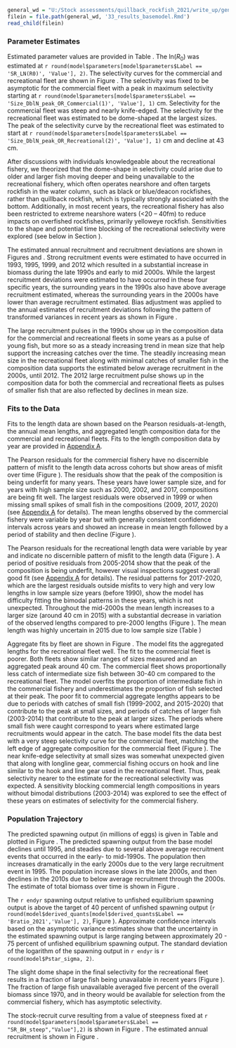 <!-- Base Model Results -->

```r
general_wd = "U:/Stock assessments/quillback_rockfish_2021/write_up/general_text"
filein = file.path(general_wd, '33_results_basemodel.Rmd')
read_child(filein)
```

### Parameter Estimates

Estimated parameter values are provided in Table \ref{tab:params}. The ln($R_0$) was estimated at `r round(model$parameters[model$parameters$Label == 'SR_LN(R0)', 'Value'], 2)`. The selectivity curves for the commercial and recreational fleet are shown in Figure \ref{fig:selex}. The selectivity was fixed to be asymptotic for the commercial fleet with a peak in maximum selectivity starting at `r round(model$parameters[model$parameters$Label == 'Size_DblN_peak_OR_Commercial(1)', 'Value'], 1)` cm. Selectivity for the commercial fleet was steep and nearly knife-edged. The selectivity for the recreational fleet was estimated to be dome-shaped at the largest sizes. The peak of the selectivity curve by the recreational fleet was estimated to start at `r round(model$parameters[model$parameters$Label == 'Size_DblN_peak_OR_Recreational(2)', 'Value'], 1)` cm and decline at 43 cm. 

After discussions with individuals knowledgeable about the recreational fishery, we theorized that the dome-shape in selectivity could arise due to older and larger fish moving deeper and being unavailable to the recreational fishery, which often operates nearshore and often targets rockfish in the water column, such as black or blue/deacon rockfishes, rather than quillback rockfish, which is typically strongly associated with the bottom. Additionally, in most recent years, the recreational fishery has also been restricted to extreme nearshore waters (<20 – 40fm) to reduce impacts on overfished rockfishes, primarily yelloweye rockfish. Sensitivities to the shape and potential time blocking of the recreational selectivity were explored (see below in Section \ref{sensitivity-analyses}). 

The estimated annual recruitment and recruitment deviations are shown in Figures \ref{fig:recruits} and \ref{fig:rec-devs}. Strong recruitment events were estimated to have occurred in 1993, 1995, 1999, and 2012 which resulted in a substantial increase in biomass during the late 1990s and early to mid 2000s. While the largest recruitment deviations were estimated to have occurred in these four specific years, the surrounding years in the 1990s also have above average recruitment estimated, whereas the surrounding years in the 2000s have lower than average recruitment estimated. Bias adjustment was applied to the annual estimates of recruitment deviations following the pattern of transformed variances in recent years as shown in Figure \ref{fig:bias-adj}.

The large recruitment pulses in the 1990s show up in the composition data for the commercial and recreational fleets in some years as a pulse of young fish, but more so as a steady increasing trend in mean size that help support the increasing catches over the time. The steadily increasing mean size in the recreational fleet along with minimal catches of smaller fish in the composition data supports the estimated below average recruitment in the 2000s, until 2012. The 2012 large recruitment pulse shows up in the composition data for both the commercial and recreational fleets as pulses of smaller fish that are also reflected by declines in mean size. 

### Fits to the Data

Fits to the length data are shown based on the Pearson residuals-at-length, the annual mean lengths, and aggregated length composition data for the commercial and recreational fleets. Fits to the length composition data by year are provided in [Appendix A](#append_a).

The Pearson residuals for the commercial fishery have no discernible pattern of misfit to the length data across cohorts but show areas of misfit over time (Figure \ref{fig:com-pearson}). The residuals show that the peak of the composition is being underfit for many years. These years have lower sample size, and for years with high sample size such as 2000, 2002, and 2017, compositions are being fit well. The largest residuals were observed in 1999 or when missing small spikes of small fish in the compositions (2009, 2017, 2020) (see [Appendix A](#append_a) for details). The mean lengths observed by the commercial fishery were variable by year but with generally consistent confidence intervals across years and showed an increase in mean length followed by a period of stability and then decline (Figure \ref{fig:com-mean-len-fit}). 

The Pearson residuals for the recreational length data were variable by year and indicate no discernible pattern of misfit to the length data (Figure \ref{fig:rec-pearson}). A period of positive residuals from 2005-2014 show that the peak of the composition is being underfit, however visual inspections suggest overall good fit (see [Appendix A](#append_a) for details). The residual patterns for 2017-2020, which are the largest residuals outside misfits to very high and very low lengths in low sample size years (before 1990), show the model has difficulty fitting the bimodal patterns in these years, which is not unexpected. Throughout the mid-2000s the mean length increases to a larger size (around 40 cm in 2015) with a substantial decrease in variation of the observed lengths compared to pre-2000 lengths (Figure \ref{fig:rec-mean-len-fit}). The mean length was highly uncertain in 2015 due to low sample size (Table \ref{tab:len-samps}) 

Aggregate fits by fleet are shown in Figure \ref{fig:agg-len-fit}. The model fits the aggregated lengths for the recreational fleet well. The fit to the commercial fleet is poorer. Both fleets show similar ranges of sizes measured and an aggregated peak around 40 cm. The commercial fleet shows proportionally less catch of intermediate size fish between 30-40 cm compared to the recreational fleet. The model overfits the proportion of intermediate fish in the commercial fishery and underestimates the proportion of fish selected at their peak. The poor fit to commercial aggregate lengths appears to be due to periods with catches of small fish (1999-2002, and 2015-2020) that contribute to the peak at small sizes, and periods of catches of larger fish (2003-2014) that contribute to the peak at larger sizes. The periods where small fish were caught correspond to years where estimated large recruitments would appear in the catch. The base model fits the data best with a very steep selectivity curve for the commercial fleet, matching the left edge of aggregate composition for the commercial fleet (Figure \ref{fig:agg-len-fit}). The near knife-edge selectivity at small sizes was somewhat unexpected given that along with longline gear, commercial fishing occurs on hook and line similar to the hook and line gear used in the recreational fleet. Thus, peak selectivity nearer to the estimate for the recreational selectivity was expected. A sensitivity blocking commercial length compositions in years without bimodal distributions (2003-2014) was explored to see the effect of these years on estimates of selectivity for the commercial fishery.      
 

### Population Trajectory

The predicted spawning output (in millions of eggs) is given in Table \ref{tab:timeseries} and plotted in Figure \ref{fig:ssb}. The predicted spawning output from the base model declines until 1995, and steadies due to several above average recruitment events that occurred in the early- to mid-1990s. The population then increases dramatically in the early 2000s due to the very large recruitment event in 1995. The population increase slows in the late 2000s, and then declines in the 2010s due to below average recruitment through the 2000s. The estimate of total biomass over time is shown in Figure \ref{fig:tot-bio}.

The `r endyr` spawning output relative to unfished equilibrium spawning output is above the target of 40 percent of unfished spawning output (`r round(model$derived_quants[model$derived_quants$Label == 'Bratio_2021','Value'], 2)`, Figure \ref{fig:depl}). Approximate confidence intervals based on the asymptotic variance estimates show that the uncertainty in the estimated spawning output is large ranging between approximately 20 - 75 percent of unfished equilibrium spawning output. The standard deviation of the logarithm of the spawning output in `r endyr` is `r round(model$Pstar_sigma, 2)`.

The slight dome shape in the final selectivity for the recreational fleet results in a fraction of large fish being unavailable in recent years (Figure \ref{fig:unavail-bio}). The fraction of large fish unavailable averaged five percent of the overall biomass since 1970, and in theory would be available for selection from the commercial fishery, which has asymptotic selectivity.  

The stock-recruit curve resulting from a value of steepness fixed at `r round(model$parameters[model$parameters$Label == "SR_BH_steep","Value"],2)` is shown in Figure \ref{fig:bh-curve}. The estimated annual recruitment is shown in Figure \ref{fig:recruits}.

